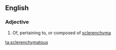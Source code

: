 ==English==

===Adjective===
{{en-adj}}

# Of, pertaining to, or composed of [[sclerenchyma]]

[[ta:sclerenchymatous]]